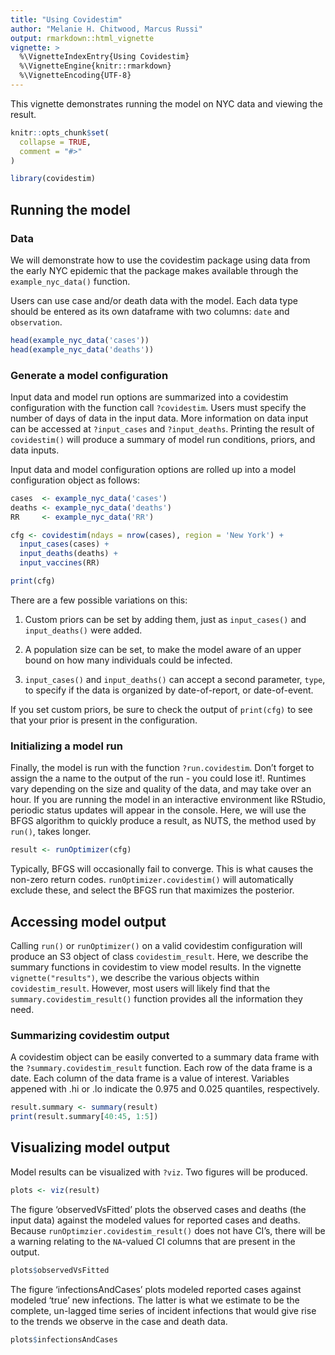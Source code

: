 ```yaml
---
title: "Using Covidestim"
author: "Melanie H. Chitwood, Marcus Russi" 
output: rmarkdown::html_vignette
vignette: >
  %\VignetteIndexEntry{Using Covidestim}
  %\VignetteEngine{knitr::rmarkdown}
  %\VignetteEncoding{UTF-8}
---
```


This vignette demonstrates running the model on NYC data and viewing the result.

```r
knitr::opts_chunk$set(
  collapse = TRUE,
  comment = "#>"
)
```

```r
library(covidestim)
```

## Running the model 
### Data

We will demonstrate how to use the covidestim package using data from the early
NYC epidemic that the package makes available through the `example_nyc_data()`
function.

Users can use case and/or death data with the model. Each data type should be
entered as its own dataframe with two columns: `date` and `observation`.

```r
head(example_nyc_data('cases'))
head(example_nyc_data('deaths'))
```

### Generate a model configuration 

Input data and model run options are summarized into a covidestim configuration with the function call `?covidestim`. Users must specify the number of days of data in the input data. More information on data input can be accessed at `?input_cases` and `?input_deaths`. Printing the result of `covidestim()` will produce a summary of model run conditions, priors, and data inputs. 

Input data and model configuration options are rolled up into a model configuration object as follows:

```r
cases  <- example_nyc_data('cases')
deaths <- example_nyc_data('deaths')
RR     <- example_nyc_data('RR')

cfg <- covidestim(ndays = nrow(cases), region = 'New York') +
  input_cases(cases) +
  input_deaths(deaths) + 
  input_vaccines(RR)

print(cfg)
```

There are a few possible variations on this:

1. Custom priors can be set by adding them, just as `input_cases()` and
   `input_deaths()` were added.

2. A population size can be set, to make the model aware of an upper bound on
   how many individuals could be infected.

3. `input_cases()` and `input_deaths()` can accept a second parameter, `type`, to
   specify if the data is organized by date-of-report, or date-of-event.

If you set custom priors, be sure to check the output of `print(cfg)` to see
that your prior is present in the configuration.

### Initializing a model run

Finally, the model is run with the function `?run.covidestim`. Don't forget to
assign the a name to the output of the run - you could lose it!. Runtimes vary
depending on the size and quality of the data, and may take over an hour. If
you are running the model in an interactive environment like RStudio, periodic
status updates will appear in the console. Here, we will use the BFGS algorithm
to quickly produce a result, as NUTS, the method used by `run()`, takes longer.

```r
result <- runOptimizer(cfg)
```

Typically, BFGS will occasionally fail to converge. This is what causes the
non-zero return codes. `runOptimizer.covidestim()` will automatically exclude these, and 
select the BFGS run that maximizes the posterior.

## Accessing model output 

Calling `run()` or `runOptimizer()` on a valid covidestim configuration will
produce an S3 object of class `covidestim_result`. Here, we describe the summary
functions in covidestim to view model results. In the vignette `vignette("results")`,
we describe the various objects within `covidestim_result`. However, most users
will likely find that the `summary.covidestim_result()` function provides all the information
they need.

### Summarizing covidestim output

A covidestim object can be easily converted to a summary data frame with the
`?summary.covidestim_result` function. Each row of the data frame is a date. Each
column of the data frame is a value of interest. Variables appened with .hi or
.lo indicate the 0.975 and 0.025 quantiles, respectively.

```r
result.summary <- summary(result)
print(result.summary[40:45, 1:5])
```

## Visualizing model output

Model results can be visualized with `?viz`. Two figures will be produced.

```r
plots <- viz(result)
```

The figure 'observedVsFitted' plots the observed cases and deaths (the input
data) against the modeled values for reported cases and deaths. Because `runOptimzier.covidestim_result()`
does not have CI's, there will be a warning relating to the `NA`-valued CI columns
that are present in the output.

```r
plots$observedVsFitted
```

The figure 'infectionsAndCases' plots modeled reported cases against modeled
'true' new infections. The latter is what we estimate to be the complete,
un-lagged time series of incident infections that would give rise to the
trends we observe in the case and death data. 

```r
plots$infectionsAndCases
```

